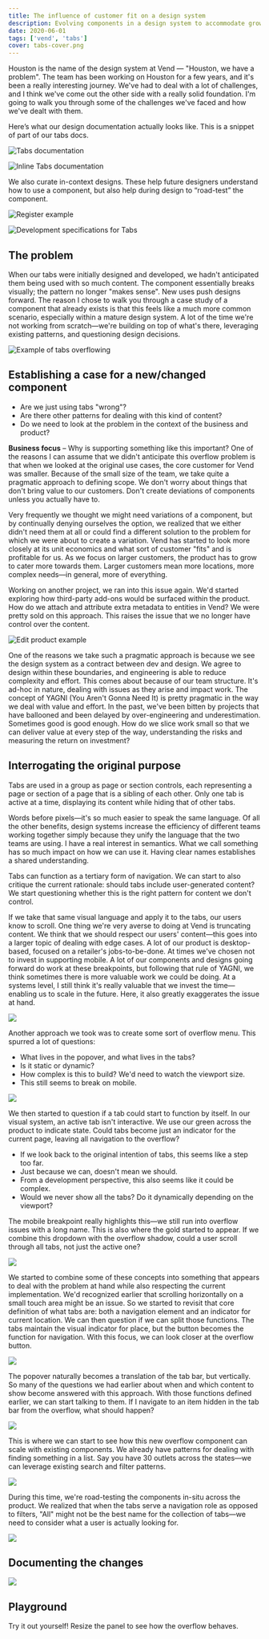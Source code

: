 ```yaml
---
title: The influence of customer fit on a design system
description: Evolving components in a design system to accommodate growing customer needs and complex content.
date: 2020-06-01
tags: ['vend', 'tabs']
cover: tabs-cover.png
---
```


<ResponsivePreview width={400}>
  <TabsExample />
</ResponsivePreview>

Houston is the name of the design system at Vend — "Houston, we have a problem". The team has been working on Houston for a few years, and it's been a really interesting journey. We've had to deal with a lot of challenges, and I think we've come out the other side with a really solid foundation. I'm going to walk you through some of the challenges we've faced and how we've dealt with them.

Here’s what our design documentation actually looks like. This is a snippet of part of our tabs docs.

![Tabs documentation](tabs-docs.png)

![Inline Tabs documentation](tabs-inline-docs.png)

We also curate in-context designs. These help future designers understand how to use a component, but also help during design to “road-test” the component.

![Register example](register-example.png)

![Development specifications for Tabs](specs.png)

## The problem

When our tabs were initially designed and developed, we hadn't anticipated them being used with so much content. The component essentially breaks visually; the pattern no longer "makes sense". New uses push designs forward. The reason I chose to walk you through a case study of a component that already exists is that this feels like a much more common scenario, especially within a mature design system. A lot of the time we're not working from scratch—we're building on top of what's there, leveraging existing patterns, and questioning design decisions.

![Example of tabs overflowing](register-overflow-example.png)

## Establishing a case for a new/changed component

- Are we just using tabs "wrong"?
- Are there other patterns for dealing with this kind of content?
- Do we need to look at the problem in the context of the business and product?

**Business focus** – Why is supporting something like this important? One of the reasons I can assume that we didn't anticipate this overflow problem is that when we looked at the original use cases, the core customer for Vend was smaller. Because of the small size of the team, we take quite a pragmatic approach to defining scope. We don't worry about things that don't bring value to our customers. Don't create deviations of components unless you actually have to. 

Very frequently we thought we might need variations of a component, but by continually denying ourselves the option, we realized that we either didn't need them at all or could find a different solution to the problem for which we were about to create a variation. Vend has started to look more closely at its unit economics and what sort of customer "fits" and is profitable for us. As we focus on larger customers, the product has to grow to cater more towards them. Larger customers mean more locations, more complex needs—in general, more of everything.

Working on another project, we ran into this issue again. We'd started exploring how third-party add-ons would be surfaced within the product. How do we attach and attribute extra metadata to entities in Vend? We were pretty sold on this approach. This raises the issue that we no longer have control over the content.

![Edit product example](edit-product.png)

One of the reasons we take such a pragmatic approach is because we see the design system as a contract between dev and design. We agree to design within these boundaries, and engineering is able to reduce complexity and effort. This comes about because of our team structure. It's ad-hoc in nature, dealing with issues as they arise and impact work. The concept of YAGNI (You Aren't Gonna Need It) is pretty pragmatic in the way we deal with value and effort. In the past, we've been bitten by projects that have ballooned and been delayed by over-engineering and underestimation. Sometimes good is good enough. How do we slice work small so that we can deliver value at every step of the way, understanding the risks and measuring the return on investment?

## Interrogating the original purpose

Tabs are used in a group as page or section controls, each representing a page or section of a page that is a sibling of each other. Only one tab is active at a time, displaying its content while hiding that of other tabs.

Words before pixels—it's so much easier to speak the same language. Of all the other benefits, design systems increase the efficiency of different teams working together simply because they unify the language that the two teams are using. I have a real interest in semantics. What we call something has so much impact on how we can use it. Having clear names establishes a shared understanding.

Tabs can function as a tertiary form of navigation. We can start to also critique the current rationale: should tabs include user-generated content? We start questioning whether this is the right pattern for content we don't control.

If we take that same visual language and apply it to the tabs, our users know to scroll. One thing we're very averse to doing at Vend is truncating content. We think that we should respect our users' content—this goes into a larger topic of dealing with edge cases. A lot of our product is desktop-based, focused on a retailer's jobs-to-be-done. At times we've chosen not to invest in supporting mobile. A lot of our components and designs going forward do work at these breakpoints, but following that rule of YAGNI, we think sometimes there is more valuable work we could be doing. At a systems level, I still think it's really valuable that we invest the time—enabling us to scale in the future. Here, it also greatly exaggerates the issue at hand.

![](exploration-overflow-scroll.png)

Another approach we took was to create some sort of overflow menu. This spurred a lot of questions:
- What lives in the popover, and what lives in the tabs?
- Is it static or dynamic?
- How complex is this to build? We'd need to watch the viewport size.
- This still seems to break on mobile.

![](exploration-overflow-start.png)

We then started to question if a tab could start to function by itself. In our visual system, an active tab isn't interactive. We use our green across the product to indicate state. Could tabs become just an indicator for the current page, leaving all navigation to the overflow?

- If we look back to the original intention of tabs, this seems like a step too far.
- Just because we can, doesn't mean we should.
- From a development perspective, this also seems like it could be complex.
- Would we never show all the tabs? Do it dynamically depending on the viewport?

The mobile breakpoint really highlights this—we still run into overflow issues with a long name. This is also where the gold started to appear. If we combine this dropdown with the overflow shadow, could a user scroll through all tabs, not just the active one?

![](exploration-overflow-single-active.png)

We started to combine some of these concepts into something that appears to deal with the problem at hand while also respecting the current implementation. We'd recognized earlier that scrolling horizontally on a small touch area might be an issue. So we started to revisit that core definition of what tabs are: both a navigation element and an indicator for current location. We can then question if we can split those functions. The tabs maintain the visual indicator for place, but the button becomes the function for navigation. With this focus, we can look closer at the overflow button.

![](exploration-overflow-combo.png)

The popover naturally becomes a translation of the tab bar, but vertically. So many of the questions we had earlier about when and which content to show become answered with this approach. With those functions defined earlier, we can start talking to them. If I navigate to an item hidden in the tab bar from the overflow, what should happen?

![](exploration-example.png)

This is where we can start to see how this new overflow component can scale with existing components. We already have patterns for dealing with finding something in a list. Say you have 30 outlets across the states—we can leverage existing search and filter patterns.

![](exploration-crit.png)

During this time, we're road-testing the components in-situ across the product. We realized that when the tabs serve a navigation role as opposed to filters, "All" might not be the best name for the collection of tabs—we need to consider what a user is actually looking for.

![](roadtest.png)

## Documenting the changes

![](documentation.png)


## Playground 

Try it out yourself! Resize the panel to see how the overflow behaves.

<ResponsivePreview width={600}>
  <TabsExample />
</ResponsivePreview>
